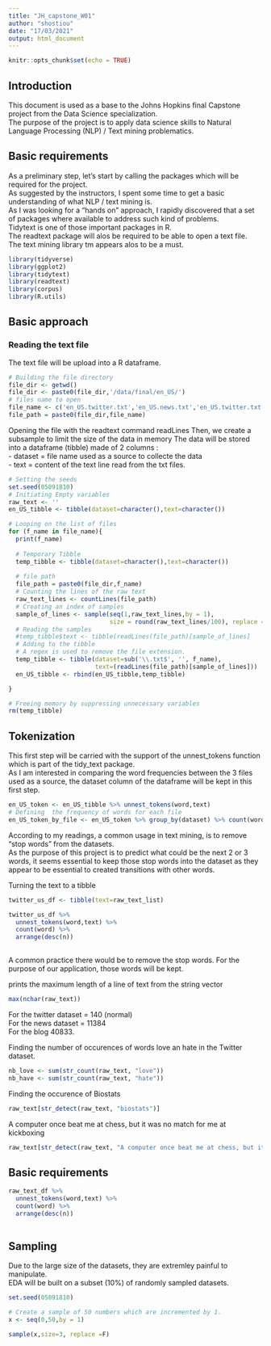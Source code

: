 ```yaml
---
title: "JH_capstone_W01"
author: "shostiou"
date: "17/03/2021"
output: html_document
---
```


```r
knitr::opts_chunk$set(echo = TRUE)
```

## Introduction

This document is used as a base to the Johns Hopkins final Capstone project from the Data Science specialization.  
The purpose of the project is to apply data science skills to Natural Language Processing (NLP) / Text mining problematics.

## Basic requirements

As a preliminary step, let's start by calling the packages which will be required for the project.  
As suggested by the instructors, I spent some time to get a basic understanding of what NLP / text mining is.  
As I was looking for a "hands on" approach, I rapidly discovered that a set of packages where available to address such kind of problems.  
Tidytext is one of those important packages in R.  
The readtext package will alos be required to be able to open a text file.  
The text mining library tm appears alos to be a must.

```r
library(tidyverse)
library(ggplot2)
library(tidytext)
library(readtext)
library(corpus)
library(R.utils)
```


## Basic approach  

### Reading the text file   

The text file will be upload into a R dataframe.  

```r
# Building the file directory  
file_dir <- getwd()
file_dir <- paste0(file_dir,'/data/final/en_US/')
# files name to open
file_name <- c('en_US.twitter.txt','en_US.news.txt','en_US.twitter.txt')
file_path = paste0(file_dir,file_name)

```

Opening the file with the readtext command readLines
Then, we create a subsample to limit the size of the data in memory
The data will be stored into a dataframe (tibble) made of 2 columns :  
- dataset = file name used as a source to collecte the data  
- text = content of the text line read from the txt files.


```r

# Setting the seeds
set.seed(05091810)
# Initiating Empty variables
raw_text <- ''
en_US_tibble <- tibble(dataset=character(),text=character())

# Looping on the list of files
for (f_name in file_name){
  print(f_name)
  
  # Temporary Tibble  
  temp_tibble <- tibble(dataset=character(),text=character())
  
  # file path  
  file_path = paste0(file_dir,f_name)
  # Counting the lines of the raw text
  raw_text_lines <- countLines(file_path)
  # Creating an index of samples
  sample_of_lines <- sample(seq(1,raw_text_lines,by = 1), 
                            size = round(raw_text_lines/100), replace = F)
  # Reading the samples
  #temp_tibble$text <- tibble(readLines(file_path)[sample_of_lines]
  # Adding to the tibble
  # A regex is used to remove the file extension. 
  temp_tibble <- tibble(dataset=sub('\\.txt$', '', f_name),
                        text=(readLines(file_path)[sample_of_lines]))
  en_US_tibble <- rbind(en_US_tibble,temp_tibble)

} 

# Freeing memory by suppressing unnecessary variables
rm(temp_tibble)


```


## Tokenization

This first step will be carried with the support of the unnest_tokens function which is part of the tidy_text package.  
As I am interested in comparing the word frequencies between the 3 files used as a source, the dataset column of the dataframe will be kept in this first step.

```r
en_US_token <- en_US_tibble %>% unnest_tokens(word,text)
# Defining  the frequency of words for each file
en_US_token_by_file <- en_US_token %>% group_by(dataset) %>% count(word) %>% mutate(freq_word = n/sum(n)) %>% arrange(dataset,desc(freq_word))
```

According to my readings, a common usage in text mining, is to remove "stop words" from the datasets.  
As the purpose of this project is to predict what could be the next 2 or 3 words, it seems essential to keep those stop words into the dataset as they appear to be essential to created transitions with other words.  







Turning the text to a tibble

```r
twitter_us_df <- tibble(text=raw_text_list)
```

```r
twitter_us_df %>%  
  unnest_tokens(word,text) %>%
  count(word) %>%
  arrange(desc(n))
  
```

A common practice there would be to remove the stop words. For the purpose of our application, those words will be kept.  









prints the maximum length of a line of text from the string vector  

```r
max(nchar(raw_text))
```

For the twitter dataset = 140 (normal)  
For the news dataset = 11384  
For the blog 40833.  

Finding the number of occurences of words love an hate in the Twitter dataset.  

```r
nb_love <- sum(str_count(raw_text, "love"))
nb_have <- sum(str_count(raw_text, "hate"))
```

Finding the occurence of Biostats

```r
raw_text[str_detect(raw_text, "biostats")] 
```

A computer once beat me at chess, but it was no match for me at kickboxing

```r
raw_text[str_detect(raw_text, "A computer once beat me at chess, but it was no match for me at kickboxing")] 
```


## Basic requirements

```r
raw_text_df %>%  
  unnest_tokens(word,text) %>%
  count(word) %>%
  arrange(desc(n))
  
```

## Sampling

Due to the large size of the datasets, they are extremley painful to manipulate.  
EDA will be built on a subset (10%) of randomly sampled datasets.  

```r
set.seed(05091810)
```

```r
# Create a sample of 50 numbers which are incremented by 1.
x <- seq(0,50,by = 1)

sample(x,size=3, replace =F)
```



